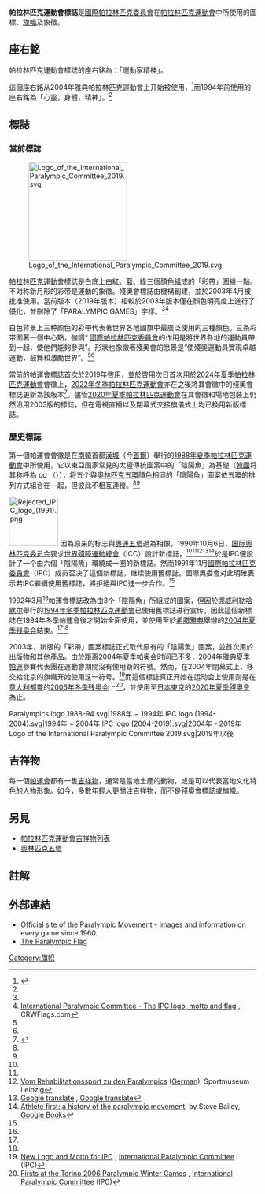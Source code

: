 {{NoteTA
|G1 = Sports
}}
{{Paralympic Games infobox}}
'''帕拉林匹克運動會標誌'''是[[國際帕拉林匹克委員會|國際帕拉林匹克委員會]]在[[帕拉林匹克運動會|帕拉林匹克運動會]]中所使用的圖標、[[旗幟|旗幟]]及象徵。

==座右銘==

帕拉林匹克運動會標誌的座右銘為：「運動家精神」。

這個座右銘从2004年雅典帕拉林匹克運動會上开始被使用，<ref name=psm>{{cite web|title=New Logo and Motto for IPC|url=http://www.paralympic.org/paralympian/20032/20030201.html|publisher=International Paralympic Committee|accessdate=2015-08-18|archiveurl=https://web.archive.org/web/20080406004147/http://www.paralympic.org/paralympian/20032/20030201.html|archivedate=2008-04-06|date=2003}}</ref>而1994年前使用的座右銘為「心靈，身體，精神」。<ref name=psm/>

== 標誌 ==
===當前標誌===
[[File:Logo_of_the_International_Paralympic_Committee_2019.svg|200px]]

[[帕拉林匹克運動會|帕拉林匹克運動會]]標誌是白底上由紅、藍、綠三個顏色組成的「彩帶」圍繞一點。不对称新月形的彩带是運動的象徵。殘奧會標誌由{{tsl|en|Scholz & Friends||Scholz & Friends}}機構創建，並於2003年4月被批准使用。當前版本（2019年版本）相較於2003年版本僅在顏色明亮度上進行了優化，並刪除了「PARALYMPIC GAMES」字樣。<ref name=psm/><ref name=flags>[http://www.crwflags.com/fotw/flags/oly@ipc.html International Paralympic Committee - The IPC logo, motto and flag] {{Wayback|url=http://www.crwflags.com/fotw/flags/oly@ipc.html |date=20201206023941 }}, CRWFlags.com</ref>

白色背景上三种颜色的彩帶代表著世界各地國旗中最廣泛使用的三種顏色。三条彩带圍著一個中心點，強調“ [[國際帕拉林匹克委員會|國際帕拉林匹克委員會]]的作用是將世界各地的運動員帶到一起，使他們能夠參與”。形狀也像徵著殘奧會的愿景是“使殘奧運動員實現卓越運動，鼓舞和激勵世界”。<ref name=psm/><ref name=flags/>

當前的帕運會標誌首次於2019年啓用，並於啓用次日首次用於[[2024年夏季帕拉林匹克運動會|2024年夏季帕拉林匹克運動會]]會徽上，[[2022年冬季帕拉林匹克運動會|2022年冬季帕拉林匹克運動會]]亦在之後將其會徽中的殘奧會標誌更新為該版本<ref>{{cite web |author1=姬烨 |author2=汪涌 |author3=王梦 |title=对标国际残奥委会新标志 北京冬残奥会会徽修改 |url=http://www.xinhuanet.com/2020-09/06/c_1210787639.htm |website=新華網 |accessdate=2022-04-17 |location=北京 |language=zh-cn |date=2020-09-06 |archive-date=2022-04-17 |archive-url=https://web.archive.org/web/20220417042408/http://www.xinhuanet.com/2020-09/06/c_1210787639.htm }}</ref>。儘管[[2020年夏季帕拉林匹克運動會|2020年夏季帕拉林匹克運動會]]在其會徽和場地包裝上仍然沿用2003版的標誌，但在電視直播以及閉幕式交接旗儀式上均已換用新版標誌。

===歷史標誌===
第一個帕運會會徽是在[[南韓|南韓]]首都[[漢城|漢城]]（今[[首爾|首爾]]）舉行的[[1988年夏季帕拉林匹克運動會|1988年夏季帕拉林匹克運動會]]中所使用，它以東亞国家常見的太極傳統圖案中的「陰陽魚」為基礎（[[韓國|韓國]]将其称呼為 ''pa'' （{{Kor|名=南|諺= 파|羅=Pa|f=h}}）），将五个與[[奧林匹克五環|奧林匹克五環]]顏色相同的「陰陽魚」圖案依五環的排列方式組合在一起，但彼此不相互連接。<ref name=psm/><ref name=flags/>

[[File:Rejected_IPC_logo_(1991).png|100px]]
因為原来的标志與[[奥林匹克五环|奧運五環]]過為相像，1990年10月6日，[[国际奥林匹克委员会|国际奥林匹克委员会]]要求[[國際帕拉林匹克委員會|世界殘障運動總會]]（ICC）設計新標誌，<ref name=psm/><ref name=flags/><ref name=museum>[http://www.sportmuseum-leipzig.de/Ablage-Zeitung/1+2-2003/Seite6.htm Vom Rehabilitationssport zu den Paralympics] {{webarchive|url=https://web.archive.org/web/20120305103827/http://www.sportmuseum-leipzig.de/Ablage-Zeitung/1+2-2003/Seite6.htm |date=2012-03-05 }} ([[德语|German]]), Sportmuseum Leipzig</ref><ref>[https://translate.google.com/ Google translate] {{Wayback|url=https://translate.google.com/ |date=20200103200308 }}, [[Google翻译|Google translate]]</ref><ref>[https://books.google.com/books?id=jdyW8XlhaM4C&pg=PA113&lpg=PA113&dq=tae-geuks+1992+france&source=bl&ots=4cJfCJ5lVm&sig=r_9OLLHV5kA-cB461a59vSkqcUY&hl=en&ei=p5wATeO_HY2hOr7jmN4B&sa=X&oi=book_result&ct=result&resnum=1&ved=0CBIQ6AEwAA#v=onepage&q=tae-geuks%201992%20france&f=false Athlete first: a history of the paralympic movement], by Steve Bailey, [[Google圖書|Google Books]]</ref>於是IPC便設計了一个由六個「陰陽魚」環繞成一圈的新標誌。然而1991年11月[[國際帕拉林匹克委員會|國際帕拉林匹克委員會]]（IPC）成员否决了這個新標誌，继续使用舊標誌。國際奧委會对此明確表示若IPC繼續使用舊標誌，將拒絕與IPC進一步合作。<ref name=museum/>

1992年3月<ref name=museum/>帕運會標誌改為由3个「陰陽魚」所組成的圖案，但因於[[挪威|挪威]][[利勒哈默尔|利勒哈默尔]]舉行的[[1994年冬季帕拉林匹克運動會|1994年冬季帕拉林匹克運動會]]已使用舊標誌进行宣传，因此這個新標誌在1994年冬季帕運會後才開始全面使用，並使用至於[[希腊|希腊]][[雅典|雅典]]舉辦的[[2004年夏季残奥会|2004年夏季残奥会]]結束。<ref name=psm/><ref name=flags/>

2003年，新版的「彩帶」圖案標誌正式取代原有的「陰陽魚」圖案，並首次用於出版物和其他產品。由於距离2004年夏季帕奥会时间已不多，[[2004年夏季残奥会|2004年雅典夏季帕運]]參賽代表團在運動會期間沒有使用新的符號。然而，在2004年閉幕式上，移交給北京的旗幟开始使用这一符号。<ref>[http://www.paralympic.org/paralympian/20032/20030201.html New Logo and Motto for IPC] {{webarchive|url=https://web.archive.org/web/20080406004147/http://www.paralympic.org/paralympian/20032/20030201.html |date=2008-04-06 }}, [[國際帕拉林匹克委員會|International Paralympic Committee]] (IPC)</ref>而這個標誌真正开始在运动会上使用则是在[[意大利|意大利]][[都靈|都靈]]的[[2006年冬季残奥会|2006年冬季残奥会]]上<ref>[http://www.paralympic.org/Media_Centre/News/General_News/2006_03_18_c.html Firsts at the Torino 2006 Paralympic Winter Games] {{Wayback|url=http://www.paralympic.org/Media_Centre/News/General_News/2006_03_18_c.html |date=20101101175857 }}, [[國際帕拉林匹克委員會|International Paralympic Committee]] (IPC)</ref>，並使用至[[日本|日本]][[東京|東京]]的[[2020年夏季殘奧會|2020年夏季殘奧會]]為止。

<gallery>
Paralympics logo 1988-94.svg|1988年 − 1994年
IPC logo (1994-2004).svg|1994年 − 2004年
IPC logo (2004-2019).svg|2004年 - 2019年
Logo of the International Paralympic Committee 2019.svg|2019年以後
</gallery>

== 吉祥物 ==
{{Main|帕拉林匹克運動會吉祥物列表}}
每一個[[残奥会|帕運會]]都有一隻[[吉祥物|吉祥物]]，通常是當地土產的動物，或是可以代表當地文化特色的人物形象。如今，多數年輕人更關注吉祥物，而不是殘奧會標誌或旗幟。

==另見==
*[[帕拉林匹克運動會吉祥物列表|帕拉林匹克運動會吉祥物列表]]
*[[奧林匹克五環|奧林匹克五環]]

==註解==
{{Reflist}}

==外部連結==
*[http://www.paralympic.org/ Official site of the Paralympic Movement] {{Wayback|url=http://www.paralympic.org/ |date=20060511001905 }} - Images and information on every game since 1960.
*[http://flagspot.net/flags/oly@ipc.html The Paralympic Flag] {{Wayback|url=http://flagspot.net/flags/oly@ipc.html |date=20171126130329 }}
{{残疾人奥林匹克运动会}}

[[Category:旗帜|Category:旗帜]]